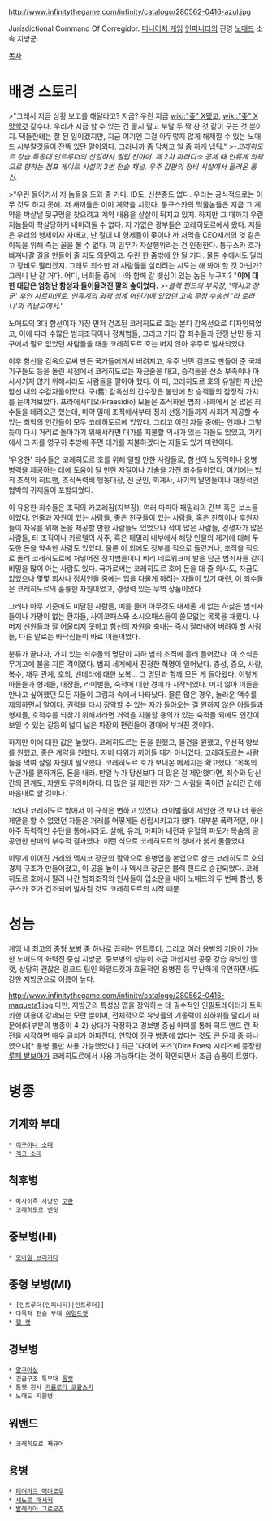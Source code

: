 http://www.infinitythegame.com/infinity/catalogo/280562-0416-azul.jpg

Jurisdictional Command Of Corregidor. [[미니어처 게임]] [[인피니티(게임)|인피니티]]의 진영 [[노매드(인피니티)|노매드]] 소속 지방군.

[[목차]]
= 배경 스토리 =
>"그래서 지금 상황 보고를 해달라고? 지금? 우린 지금 [[wiki:"좆" X]]됐고, [[wiki:"좆" X망]]할것 같수다. 우리가 지금 할 수 있는 건 쫄지 말고 부랄 두 짝 찬 것 같이 구는 것 뿐이지. 댁들한테는 잘 된 일이겠지만, 지금 여기엔 그걸 아무렇지 않게 해제낄 수 있는 노매드 시부랄것들이 잔뜩 있단 말이외다. 그러니까 좀 닥치고 일 좀 하게 냅둬."
>''-코레히도르 강습 특공대 인트루더의 선임하사 필립 킨야어. 제 2차 파라디소 공세 때 인류계 외곽으로 향하는 점프 게이트 시설의 3번 전술 채널. 우주 갑판의 정비 시설에서 들려온 통신.''

>"우린 들어가서 저 놈들을 도와 줄 거다. ID도, 신분증도 없다. 우리는 공식적으로는 아무 것도 하지 못해. 저 새끼들은 이미 계약을 치렀다. 퉁구스카의 먹물놈들은 지금 그 계약을 박살낼 뒷구멍을 찾으려고 계약 내용을 샅샅이 뒤지고 있지. 하지만 그 때까지 우린 저놈들이 학살당하게 내버려둘 수 없다. 저 가엾은 광부들은 코레히도르에서 왔다. 저들은 우리의 형제이자 자매고, 난 절대 내 형제들이 좆이나 까 처먹을 CEO새끼의 엿 같은 이득을 위해 죽는 꼴을 볼 수 없다. 이 임무가 자살행위라는 건 인정한다. 퉁구스카 호가 빠져나갈 길을 만들어 줄 지도 의문이고. 우린 한 줌밖에 안 될 거다. 물론 수에서도 밀리고 장비도 딸리겠지. 그래도 최소한 저 사람들을 살리려는 시도는 해 봐야 할 것 아닌가? 그러니 난 갈 거다. 어디, 너희들 중에 나와 함께 갈 뱃심이 있는 놈은 누구지? "'''이에 대한 대답은 엄청난 함성과 들어올려진 팔의 숲이었다.'''
>-''블랙 핸드의 부국장, '멕시코 장군' 후안 사르미엔토. 인류계의 외곽 성계 어딘가에 있었던 고속 무장 수송선 '라 로라나'의 격납고에서.'''

노매드의 3대 함선이자 가장 먼저 건조된 코레히도르 호는 본디 감옥선으로 디자인되었고, 이에 따라 수많은 범죄조직이나 정치범들, 그리고 기타 잡 죄수들과 전쟁 난민 등 지구에서 필요 없었던 사람들을 태운 코레히도르 호는 머지 않아 우주로 발사되었다.

이후 함선을 감옥으로써 만든 국가들에게서 버려지고, 우주 난민 캠프로 만들어 준 국제 기구들도 등을 돌린 시점에서 코레히도르는 자금줄을 대고, 승객들을 산소 부족이나 아사시키지 않기 위해서라도 사람들을 팔아야 했다. 이 때, 코레히도르 호의 유일한 자산은 함선 내의 수감자들이었다. 구(舊) 감옥선의 간수장은 불만에 찬 승객들의 잠정적 가치를 눈여겨보았다. 프라에시디오(Praesidio) 모듈은 조직화된 범죄 사회에서 온 많은 죄수들을 데려오곤 했는데, 마약 밀매 조직에서부터 정치 선동가들까지 사회가 제공할 수 있는 최악의 인간들이 모두 코레히도르에 있었다. 그리고 이런 자들 중에는 언제나 그렇듯이 다시 거리로 돌아가기 위해서라면 대가를 지불할 의사가 있는 자들도 있었고, 거리에서 그 자를 영구히 추방해 주면 대가를 지불하겠다는 자들도 있기 마련이다.

'유용한' 죄수들은 코레히도르 호를 위해 일할 만한 사람들로, 함선의 노동력이나 용병 병력을 제공하는 데에 도움이 될 만한 자질이나 기술을 가진 죄수들이었다. 여기에는 범죄 조직의 히트맨, 조직폭력배 행동대장, 전 군인, 회계사, 사기의 달인들이나 재정적인 협박의 귀재들이 포함되었다.

이 유용한 죄수들은 조직의 카포레짐(지부장), 여러 마피아 패밀리의 간부 혹은 보스들이었다. 연줄과 자원이 있는 사람들, 좋은 친구들이 있는 사람들, 혹은 친척이나 후원자들이 자유를 위해 돈을 제공할 만한 사람들도 있었으나 적이 많은 사람들, 경쟁자가 많은 사람들, 타 조직이나 카르텔의 사주, 혹은 패밀리 내부에서 해당 인물의 제거에 대해 두둑한 돈을 약속한 사람도 있었다. 물론 이 외에도 정부를 적으로 돌렸거나, 조직을 적으로 돌려 코레히도르에 처넣어진 정치범들이나 비리 네트워크에 발을 담근 범죄자들 같이 비밀을 많이 아는 사람도 있다. 국가로써는 코레히도르 호에 돈을 대 줄 의사도, 자금도 없었으나 몇몇 회사나 정치인들 중에는 입을 다물게 하려는 자들이 있기 마련, 이 죄수들은 코레히도르의 훌륭한 자원이었고, 경쟁력 있는 무역 상품이었다.

그러나 아무 기준에도 미달된 사람들, 예를 들어 아무것도 내세울 게 없는 하찮은 범죄자들이나 가망이 없는 환자들, 사이코패스와 소시오패스들이 쓸모없는 목록을 채웠다. 나머지 선원들과 잘 어울리지 못하고 함선의 자원을 축내는 즉시 잘라내어 버려야 할 사람들, 다른 말로는 바닥짐들이 바로 이들이었다.

분류가 끝나자, 가치 있는 죄수들의 명단이 지하 범죄 조직에 흘러 들어갔다. 이 소식은 무기고에 불을 지른 격이었다. 범죄 세계에서 진정한 혁명이 일어났다. 충성, 증오, 사랑, 복수, 채무 관계, 호의, 벤데타에 대한 보복... 그 명단과 함께 모든 게 돌아왔다. 이렇게 아들들과 형제들, 대장들, 라이벌들, 숙적에 대한 경매가 시작되었다. 머지 않아 이들을 만나고 싶어했던 모든 자들이 그림자 속에서 나타났다. 물론 많은 경우, 놀라운 액수를 제의하면서 말이다. 권력을 다시 장악할 수 있는 자가 돌아오는 걸 원하지 않은 아들들과 형제들, 호적수를 되찾기 위해서라면 거액을 지불할 용의가 있는 숙적들 외에도 인간이 보일 수 있는 갈등의 넓디 넓은 파장의 편린들이 경매에 부쳐진 것이다.

하지만 이에 대한 값은 높았다. 코레히도르는 돈을 원했고, 물건을 원했고, 우선적 양보를 원했고, 좋은 계약을 원했다. 자비 따위가 끼어들 때가 아니었다; 코레히도르는 사람들을 먹여 살릴 자원이 필요했다. 코레히도르 호가 보내온 메세지는 확고했다. '목록의 누군가를 원하거든, 돈을 내라. 만일 누가 당신보다 더 많은 걸 제안했다면, 죄수와 당신 간의 관계도, 자원도 무의미하다. 더 많은 걸 제안한 자가 그 사람을 죽이건 살리건 간에 마음대로 할 것이다.'

그러나 코레히도르 밖에서 이 규칙은 변하고 있었다. 라이벌들이 제안한 것 보다 더 좋은 제안을 할 수 없었던 자들은 거래를 어떻게든 성립시키고자 했다. 대부분 폭력적인, 아니 아주 폭력적인 수단을 통해서라도. 살해, 유괴, 마피아 내전과 유혈의 파도가 목숨의 공공연한 판매의 부수적 결과였다. 이런 식으로 코레히도르의 경매가 붉게 물들었다.

이렇게 이어진 거래와 멕시코 장군의 활약으로 용병업을 본업으로 삼는 코레히도르 호의 경제 구조가 만들어졌고, 이 공을 높이 사 멕시코 장군은 블랙 핸드로 승진되었다. 코레히도르 호에서 팔려 나간 범죄조직의 인사들이 입소문을 내어 노매드의 두 번째 함선, 퉁구스카 호가 건조되어 발사된 것도 코레히도르의 시작 때문.

= 성능 =
게임 내 최고의 중형 보병 중 하나로 꼽히는 인트루더, 그리고 여러 용병의 기용이 가능한 노매드의 화력전 중심 지방군. 중보병의 성능이 조금 아쉽지만 공중 강습 유닛인 헬캣, 상당히 괜찮은 링크드 팀인 와일드캣과 효율적인 용병진 등 무난하게 유연하면서도 강한 지방군으로 이름이 높다.

http://www.infinitythegame.com/infinity/catalogo/280562-0416-maqueta1.jpg
다만, 지방군의 특성상 맵을 장악하는 데 필수적인 인필트레이터가 트릭키한 이용이 강제되는 모란 뿐이며, 전체적으로 유닛들의 기동력이 최하위를 달리기 때문에(대부분의 병종이 4-2) 상대가 작정하고 경보병 중심 아미를 통해 히트 앤드 런 작전을 시작하면 매우 골치가 아파진다. 연막이 정규 병종에 없다는 것도 큰 문제 중 하나였으나[* 용병 둘만 사용 가능했었다.] 최근 '다이어 포즈'(Dire Foes) 시리즈에 등장한 [[루페 발보아]]가 코레히도르에서 사용 가능하다는 것이 확인되면서 조금 숨통이 트였다.


= 병종 =
== 기계화 부대 ==
 * [[이구아나 소대]]
 * [[겍코 소대]]
== 척후병 ==
 * 마사이족 사냥꾼 [[모란(인피니티)|모란]]
 * 코레히도르 밴딧
== 중보병(HI) ==
 * [[모바일 브리가다]]
== 중형 보병(MI) ==
 * [인트루더(인피니티)|인트루더]]
 * 다목적 전술 부대 [[와일드캣(인피니티)|와일드캣]]
 * [[헬 캣]]
== 경보병 ==
 * [[알구아실]]
 * 긴급구조 특무대 [[톰캣(인피니티)|톰캣]]
 * 톰캣 원사 [[카를로타 코왈스키]]
 * 노매드 지원병
== 워밴드 ==
 * 코레히도르 재규어
== 용병 ==
 * [[티어라크 맥머로우]]
 * [[세뇨르 매서커]]
 * [[발레리아 그로모즈]]
